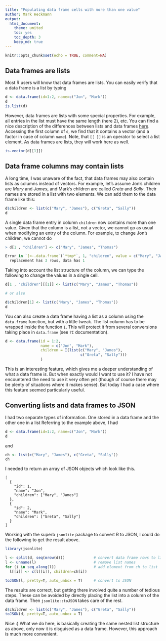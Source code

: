 ```yaml
---
title: "Populating data frame cells with more than one value"
author: Mark Heckmann
output: 
  html_document:
    theme: united
    toc: yes
    toc_depth: 3
    keep_md: true
---
```


```r
knitr::opts_chunk$set(echo = TRUE, comment=NA)
```


## Data frames are lists

Most R users will know that data frames are lists. You can easily verify that a data frame is a list by typing

```r
d <- data.frame(id=1:2, name=c("Jon", "Mark"))
d
is.list(d)
```

However, data frames are lists with some special properties. For example, all entries in the list must have the same length (here 2), etc. You can find a nice description of the differences between lists and data frames [here](http://stackoverflow.com/questions/15901224/what-is-difference-between-dataframe-and-list-in-r). Accessing the first column of `d`, we find that it contains a vector (and a factor in case of column `name`). Note, that `[[ ]]` is an operator to select a list element. As data frames are lists, they will work here as well.

```r
is.vector(d[[1]])
```


## Data frame columns may contain lists

A long time, I was unaware of the fact, that data frames may also contain lists as columns instead of vectors. For example, let's assume Jon's children are *Mary* and *James*, and Mark's children are called *Greta* and *Sally*. Their names are stored in a list with two elements. We can add them to the data frame like this:

```r
d$children <- list(c("Mary", "James"), c("Greta", "Sally"))
d
```

A single data frame entry in column `children` now contains more than one value. Given that the column is a list, not a vector,  we cannot go as usual when modifying an entry of the column. For example, to change Jon's children, we cannot do

```r
> d[1 , "children"] <- c("Mary", "James", "Thomas")

Error in `[<-.data.frame`(`*tmp*`, 1, "children", value = c("Mary", "James",  : 
  replacement has 3 rows, data has 1
```

Taking into account the list structure of the column, we can type the following to change the values in a single cell.

```r
d[1 , "children"][[1]] <- list(c("Mary", "James", "Thomas"))

# or also

d$children[1] <- list(c("Mary", "James", "Thomas"))
d
```

You can also create a data frame having a list as a column using the `data.frame` function, but with a little tweak. The list column has to be wrapped inside the function `I`. This will protect it from several conversions taking place in `data.frame` (see `?I` documentation).

```r
d <- data.frame(id = 1:2, 
                name = c("Jon", "Mark"),
                children = I(list(c("Mary", "James"), 
                                  c("Greta", "Sally")))
                )
```

This is an interesting feature, which gives me a deeper understanding of what a data frame is. But when exactly would I want to use it? I have not encountered the need to use it very often yet (though of course there may be plenty of situations where it makes sense). But today I had a case where this feature seemed particularly useful.


## Converting lists and data frames to JSON

I had two separate types of information. One stored in a data frame and the other one in a list Referring to the example above, I had

```r
d <- data.frame(id=1:2, name=c("Jon", "Mark"))
d
```

and 

```r
ch <- list(c("Mary", "James"), c("Greta", "Sally"))
ch
```

I needed to return an array of JSON objects which look like this.

```
[
  {
    "id": 1,
    "name": "Jon",
    "children": ["Mary", "James"]
  },
  {
    "id": 2,
    "name": "Mark",
    "children": ["Greta", "Sally"]
  }
] 
```

Working with the superb `jsonlite` package to convert R to JSON, I could do the following to get the result above.

```r
library(jsonlite)

l <- split(d, seq(nrow(d)))             # convert data frame rows to list
l <- unname(l)                          # remove list names
for (i in seq_along(l))                 # add element from ch to list
  l[[i]] <- c(l[[i]], children=ch[i])

toJSON(l, pretty=T, auto_unbox = T)     # convert to JSON
```

The results are correct, but getting there involved quite a number of tedious steps. These can be avoided by directly placing the list into a column of the data frame. Then `jsonlite::toJSON` takes care of the rest.

```r
d$children <- list(c("Mary", "James"), c("Greta", "Sally"))
toJSON(d, pretty=T, auto_unbox = T)
```

Nice :) What we do here, is basically creating the same nested list structure as above, only now it is disguised as a data frame. However, this approach is much more convenient.



